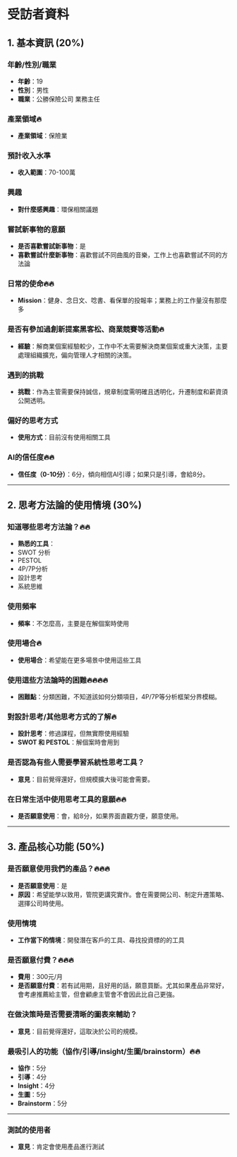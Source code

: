 # 受訪者資料

## 1. 基本資訊 (20%)

### 年齡/性別/職業
- **年齡**：19
- **性別**：男性
- **職業**：公勝保險公司 業務主任

### 產業領域🔥
- **產業領域**：保險業

### 預計收入水準
- **收入範圍**：70-100萬

### 興趣
- **對什麼感興趣**：環保相關議題

### 嘗試新事物的意願
- **是否喜歡嘗試新事物**：是
- **喜歡嘗試什麼新事物**：喜歡嘗試不同曲風的音樂，工作上也喜歡嘗試不同的方法論

### 日常的使命🔥🔥
- **Mission**：健身、念日文、唸書、看保單的投報率；業務上的工作量沒有那麼多

### 是否有參加過創新提案黑客松、商業競賽等活動🔥
- **經驗**：解商業個案經驗較少，工作中不太需要解決商業個案或重大決策，主要處理組織擴充，偏向管理人才相關的決策。

### 遇到的挑戰
- **挑戰**：作為主管需要保持誠信，規章制度需明確且透明化，升遷制度和薪資須公開透明。

### 偏好的思考方式
- **使用方式**：目前沒有使用相關工具

### AI的信任度🔥🔥
- **信任度（0-10分）**：6分，傾向相信AI引導；如果只是引導，會給8分。

---

## 2. 思考方法論的使用情境 (30%)

### 知道哪些思考方法論？🔥🔥
- **熟悉的工具**：
- SWOT 分析
- PESTOL
- 4P/7P分析
- 設計思考
- 系統思維

### 使用頻率
- **頻率**：不怎麼高，主要是在解個案時使用

### 使用場合🔥
- **使用場合**：希望能在更多場景中使用這些工具

### 使用這些方法論時的困難🔥🔥🔥🔥
- **困難點**：分類困難，不知道該如何分類項目，4P/7P等分析框架分界模糊。

### 對設計思考/其他思考方式的了解🔥
- **設計思考**：修過課程，但無實際使用經驗
- **SWOT 和 PESTOL**：解個案時會用到

### 是否認為有些人需要學習系統性思考工具？
- **意見**：目前覺得還好，但規模擴大後可能會需要。

### 在日常生活中使用思考工具的意願🔥🔥
- **是否願意使用**：會，給8分，如果界面直觀方便，願意使用。

---

## 3. 產品核心功能 (50%)

### 是否願意使用我們的產品？🔥🔥🔥
- **是否願意使用**：是
- **原因**：希望能學以致用，管院更講究實作。會在需要開公司、制定升遷策略、選擇公司時使用。

### 使用情境
- **工作當下的情境**：開發潛在客戶的工具、尋找投資標的的工具

### 是否願意付費？🔥🔥🔥
- **費用**：300元/月
- **是否願意付費**：若有試用期，且好用的話，願意買斷。尤其如果產品非常好，會考慮推薦給主管，但會顧慮主管會不會因此比自己更強。

### 在做決策時是否需要清晰的圖表來輔助？
- **意見**：目前覺得還好，這取決於公司的規模。

### 最吸引人的功能（協作/引導/insight/生圖/brainstorm）🔥🔥
- **協作**：5分
- **引導**：4分
- **Insight**：4分
- **生圖**：5分
- **Brainstorm**：5分

---

### 測試的使用者
- **意見**：肯定會使用產品進行測試